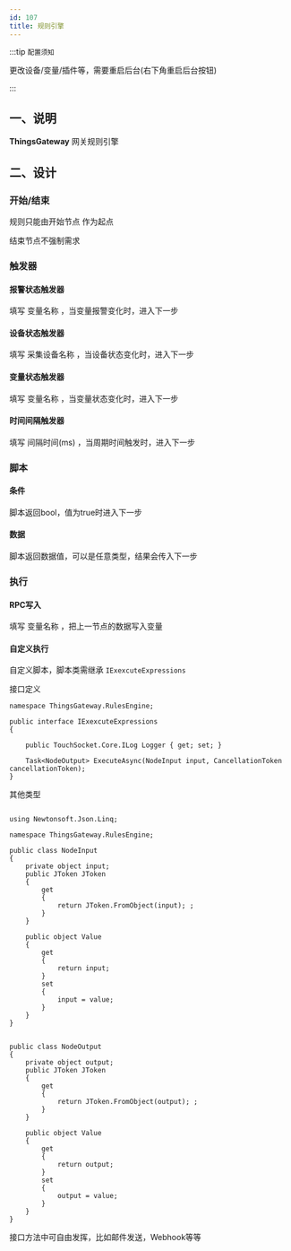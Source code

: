 ```yaml
---
id: 107
title: 规则引擎
---
```




:::tip `配置须知`

 更改设备/变量/插件等，需要重启后台(右下角重启后台按钮)

:::

## 一、说明

**ThingsGateway** 网关规则引擎

## 二、设计

### 开始/结束

规则只能由开始节点 作为起点

结束节点不强制需求

### 触发器

#### 报警状态触发器

填写 变量名称 ，当变量报警变化时，进入下一步

#### 设备状态触发器

填写 采集设备名称 ，当设备状态变化时，进入下一步

#### 变量状态触发器

填写 变量名称 ，当变量状态变化时，进入下一步


#### 时间间隔触发器

填写 间隔时间(ms) ，当周期时间触发时，进入下一步

### 脚本

#### 条件

脚本返回bool，值为true时进入下一步

#### 数据

脚本返回数据值，可以是任意类型，结果会传入下一步

### 执行

#### RPC写入

填写 变量名称 ，把上一节点的数据写入变量

#### 自定义执行

自定义脚本，脚本类需继承 ``IExexcuteExpressions``


接口定义
```
namespace ThingsGateway.RulesEngine;

public interface IExexcuteExpressions
{

    public TouchSocket.Core.ILog Logger { get; set; }
    
    Task<NodeOutput> ExecuteAsync(NodeInput input, CancellationToken cancellationToken);
}

```

其他类型

```

using Newtonsoft.Json.Linq;

namespace ThingsGateway.RulesEngine;

public class NodeInput
{
    private object input;
    public JToken JToken
    {
        get
        {
            return JToken.FromObject(input); ;
        }
    }

    public object Value
    {
        get
        {
            return input;
        }
        set
        {
            input = value;
        }
    }
}


public class NodeOutput
{
    private object output;
    public JToken JToken
    {
        get
        {
            return JToken.FromObject(output); ;
        }
    }

    public object Value
    {
        get
        {
            return output;
        }
        set
        {
            output = value;
        }
    }
}

```

接口方法中可自由发挥，比如邮件发送，Webhook等等